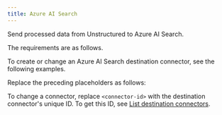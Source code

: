 ```yaml
---
title: Azure AI Search
---
```


Send processed data from Unstructured to Azure AI Search.

The requirements are as follows.


<AzureAIPrerequisites />

To create or change an Azure AI Search destination connector, see the following examples.


<CodeGroup>
    <AzureAISDK />
    <AzureAIAPIRESTCreate />
    <AzureAIAPIRESTChange />
</CodeGroup>

Replace the preceding placeholders as follows:


<AzureAIAPIPlaceholders />

To change a connector, replace `<connector-id>` with the destination connector's unique ID. 
To get this ID, see [List destination connectors](/platform-api/api/overview#list-destination-connectors).
